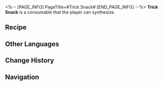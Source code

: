 <%-- [PAGE_INFO]
PageTitle=#Trick Snack#
[END_PAGE_INFO] --%>
{{Consumable Infobox
|id          = 400006
|image       = Item Trick Snack.png{{subst:void|<!--$UPLOAD:<<SpriteOutput/ItemFigures/400006.png>-<Item Trick Snack.png>-<Consumable Icons>>-->}}
|type        = Restorative Consumables
|rarity      = 1
|effect      = Upon use, immediately recovers 2 Technique Points for the team.
|description = A packet of cooked seeds made by utilizing the Vortex Theory.<br />Eat a handful of them, and they'll launch themselves to the roof of your mouth like popping candy.<br />Downside is, they'll stay there. It's recommended that you eat them while lying on your stomach.
|effectType  = 
|effectType2 = 
|effectType3 = 
|recipe      = {{cx|Source missing}}
|source1     = [[Omni-Synthesizer]]
|source2     = [[Vending Machine]]
|source3     = 
}}
{{Description|''"People start all sorts of shenanigans when they're fed."''}}
'''Trick Snack''' is a consumable that the player can synthesize.

==Recipe==
{{Recipe
|type           = Synthesis
|group          = Consumable
|Gaseous Liquid = 1
|Seed           = 1
|sort           = Gaseous Liquid;Seed
}}

==Other Languages==
{{Other Languages
|en   = Trick Snack
|zhs  = 奇巧零食
|zht  = 奇巧零食
|ja   = 奇妙なお菓子
|ko   = 특이한 간식
|es   = Aperitivo con truco
|fr   = Snack surprise
|ru   = Хитрая закуска
|th   = Trick Snack
|vi   = Món Ăn Tinh Xảo
|de   = Trick-Snack
|id   = Trick Snack
|pt   = Lanche Surpresa
}}

==Change History==
{{Change History|1.0}}

==Navigation==
{{Consumable Navbox}}